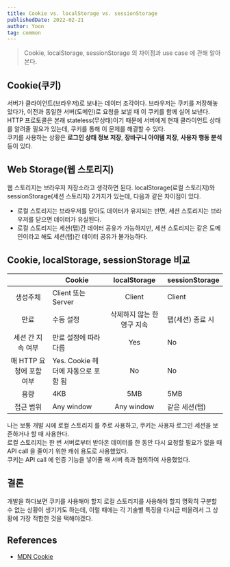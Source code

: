 ```yaml
---
title: Cookie vs. localStorage vs. sessionStorage
publishedDate: 2022-02-21
author: Yoon
tag: common
---
```


> Cookie, localStorage, sessionStorage 의 차이점과 use case 에 관해 알아본다.

## Cookie(쿠키)
서버가 클라이언트(브라우저)로 보내는 데이터 조각이다. 브라우저는 쿠키를 저장해놓았다가, 이전과 동일한 서버(도메인)로 요청을 보낼 때 이 쿠키를 함께 실어 보낸다. <br />
HTTP 프로토콜은 본래 stateless(무상태)이기 때문에 서버에게 현재 클라이언트 상태를 알려줄 필요가 있는데, 쿠키를 통해 이 문제를 해결할 수 있다. <br />
쿠키를 사용하는 상황은 **로그인 상태 정보 저장**, **장바구니 아이템 저장**, **사용자 행동 분석** 등이 있다.

## Web Storage(웹 스토리지)
웹 스토리지는 브라우저 저장소라고 생각하면 된다. localStorage(로컬 스토리지)와 sessionStorage(세션 스토리지) 2가지가 있는데, 다음과 같은 차이점이 있다.

- 로컬 스토리지는 브라우저를 닫아도 데이터가 유지되는 반면, 세션 스토리지는 브라우저를 닫으면 데이터가 유실된다.
- 로컬 스토리지는 세션(탭)간 데이터 공유가 가능하지만, 세션 스토리지는 같은 도메인이라고 해도 세션(탭)간 데이터 공유가 불가능하다.

## Cookie, localStorage, sessionStorage 비교
|        | **Cookie** | **localStorage** | **sessionStorage** |
|:------:|------------|:----------------:|--------------------|
| 생성주체 | Client 또는 Server | Client | Client |
| 만료 | 수동 설정 | 삭제하지 않는 한 영구 지속 | 탭(세션) 종료 시 |
| 세션 간 지속 여부 | 만료 설정에 따라 다름 | Yes | No |
| 매 HTTP 요청에 포함 여부 | Yes. Cookie 헤더에 자동으로 포함 됨 | No | No |
| 용량 | 4KB | 5MB | 5MB |
| 접근 범위 | Any window | Any window | 같은 세션(탭) |

나는 보통 개발 시에 로컬 스토리지 를 주로 사용하고, 쿠키는 사용자 로그인 세션을 보존하거나 할 때 사용한다. <br />
로컬 스토리지는 한 번 서버로부터 받아온 데이터를 한 동안 다시 요청할 필요가 없을 때 API call 을 줄이기 위한 캐쉬 용도로 사용했었다. <br />
쿠키는 API call 에 인증 기능을 넣어줄 때 서버 측과 협의하여 사용했었다. 

## 결론
개발을 하다보면 쿠키를 사용해야 할지 로컬 스토리지를 사용해야 할지 명확히 구분할 수 없는 상황이 생기기도 하는데, 이럴 때에는 각 기술별 특징을 다시금 떠올려서 그 상황에 가장 적합한 것을 택해야겠다.


## References
- [MDN Cookie](https://developer.mozilla.org/ko/docs/Web/HTTP/Cookies)